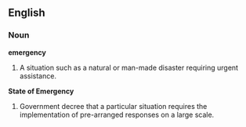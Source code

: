 ==English==
===Noun===
'''emergency'''
#A situation such as a natural or man-made disaster requiring urgent assistance.

'''State of Emergency'''
#Government decree that a particular situation requires the implementation of pre-arranged responses on a large scale.